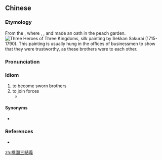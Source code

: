 {{also|桃园三结义}}
==Chinese==
{{zh-forms|s=桃园三结义|type=212|lit=Oath of the Three at the Peach Garden}}

===Etymology===
From the ''{{w|Romance of the Three Kingdoms}}'', where {{w|Zhang Fei}}, {{w|Guan Yu}}, and {{w|Liu Bei}} made an oath in the peach garden.
[[Image:Three_Brothers.jpg|thumb|''Three Heroes of Three Kingdoms'', silk painting by Sekkan Sakurai (1715-1790). This painting is usually hung in the offices of businessmen to show that they were trustworthy, as these brothers were to each other.]]

===Pronunciation===
{{zh-pron
|m=táoyuán sān jiéyì
|c=tou4 jyun4 saam1 git3 ji6
|cat=id
}}

===Idiom===
{{zh-idiom}}

# to become sworn brothers
# to join forces
#* {{zh-x|^備戰 @2008 年 北京 奧運會，中 日 韓 棒球 隊“'''桃園.三.結義'''”|The baseball teams of China, Japan and Korea '''join forces''' in preparation for the 2008 Olymipics in Beijing|ref='''2005:''' ''anon.'', ''[http://web.archive.org/web/20050401151001/http://www.china.org.cn/chinese/zhuanti/2008ay/820386.htm CHINA.com.cn]''}}

====Synonyms====
* {{zh-l|桃園結義}}

===References===
* {{pedialite|Oath of the Peach Garden}}

[[zh:桃園三結義]]